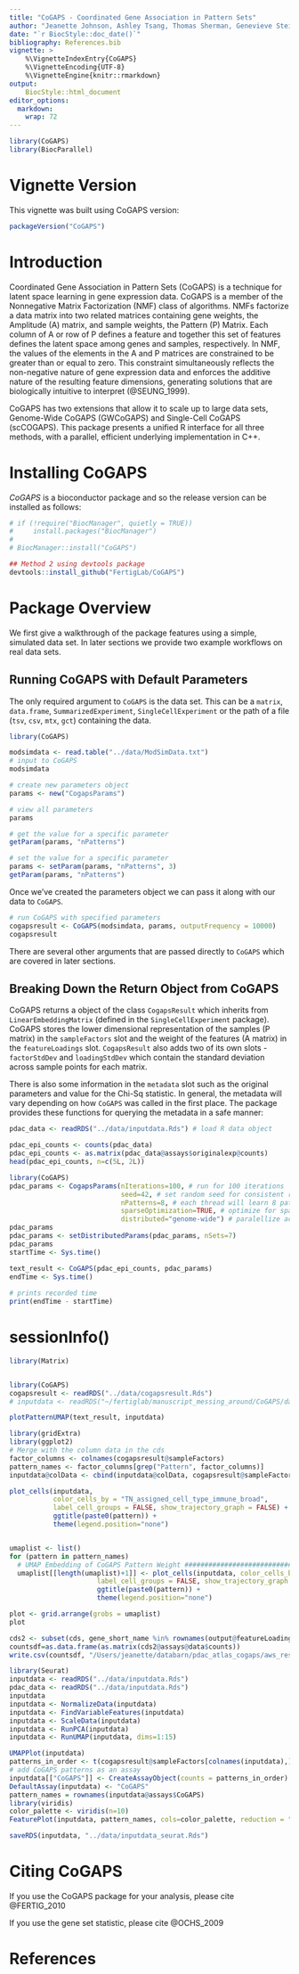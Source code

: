 ```yaml
---
title: "CoGAPS - Coordinated Gene Association in Pattern Sets"
author: "Jeanette Johnson, Ashley Tsang, Thomas Sherman, Genevieve Stein-O'Brien, Hyejune Limb, Elana Fertig"
date: "`r BiocStyle::doc_date()`"
bibliography: References.bib
vignette: >
    %\VignetteIndexEntry{CoGAPS}
    %\VignetteEncoding{UTF-8}
    %\VignetteEngine{knitr::rmarkdown}
output: 
    BiocStyle::html_document
editor_options: 
  markdown: 
    wrap: 72
---
```


```r
library(CoGAPS)
library(BiocParallel)
```

# Vignette Version

This vignette was built using CoGAPS version:

```r
packageVersion("CoGAPS")
```

# Introduction

Coordinated Gene Association in Pattern Sets (CoGAPS) is a technique for
latent space learning in gene expression data. CoGAPS is a member of the
Nonnegative Matrix Factorization (NMF) class of algorithms. NMFs
factorize a data matrix into two related matrices containing gene
weights, the Amplitude (A) matrix, and sample weights, the Pattern (P)
Matrix. Each column of A or row of P defines a feature and together this
set of features defines the latent space among genes and samples,
respectively. In NMF, the values of the elements in the A and P matrices
are constrained to be greater than or equal to zero. This constraint
simultaneously reflects the non-negative nature of gene expression data
and enforces the additive nature of the resulting feature dimensions,
generating solutions that are biologically intuitive to interpret
(@SEUNG_1999).

CoGAPS has two extensions that allow it to scale up to large data sets,
Genome-Wide CoGAPS (GWCoGAPS) and Single-Cell CoGAPS (scCOGAPS). This
package presents a unified R interface for all three methods, with a
parallel, efficient underlying implementation in C++.

# Installing CoGAPS

*CoGAPS* is a bioconductor package and so the release version can be
installed as follows:

```r
# if (!require("BiocManager", quietly = TRUE))
#     install.packages("BiocManager")
# 
# BiocManager::install("CoGAPS")

## Method 2 using devtools package
devtools::install_github("FertigLab/CoGAPS")
```

# Package Overview

We first give a walkthrough of the package features using a simple,
simulated data set. In later sections we provide two example workflows
on real data sets.

## Running CoGAPS with Default Parameters

The only required argument to `CoGAPS` is the data set. This can be a
`matrix`, `data.frame`, `SummarizedExperiment`, `SingleCellExperiment`
or the path of a file (`tsv`, `csv`, `mtx`, `gct`) containing the data.

```r
library(CoGAPS)
```

```r
modsimdata <- read.table("../data/ModSimData.txt")
# input to CoGAPS
modsimdata

# create new parameters object
params <- new("CogapsParams")

# view all parameters
params

# get the value for a specific parameter
getParam(params, "nPatterns")

# set the value for a specific parameter
params <- setParam(params, "nPatterns", 3)
getParam(params, "nPatterns")
```

Once we've created the parameters object we can pass it along with our
data to `CoGAPS`.

```r
# run CoGAPS with specified parameters
cogapsresult <- CoGAPS(modsimdata, params, outputFrequency = 10000)
cogapsresult
```

There are several other arguments that are passed directly to `CoGAPS`
which are covered in later sections.

## Breaking Down the Return Object from CoGAPS

CoGAPS returns a object of the class `CogapsResult` which inherits from
`LinearEmbeddingMatrix` (defined in the `SingleCellExperiment` package).
CoGAPS stores the lower dimensional representation of the samples (P
matrix) in the `sampleFactors` slot and the weight of the features (A
matrix) in the `featureLoadings` slot. `CogapsResult` also adds two of
its own slots - `factorStdDev` and `loadingStdDev` which contain the
standard deviation across sample points for each matrix.

There is also some information in the `metadata` slot such as the
original parameters and value for the Chi-Sq statistic. In general, the
metadata will vary depending on how `CoGAPS` was called in the first
place. The package provides these functions for querying the metadata in
a safe manner:

```r
pdac_data <- readRDS("../data/inputdata.Rds") # load R data object 

pdac_epi_counts <- counts(pdac_data)
pdac_epi_counts <- as.matrix(pdac_data@assays$originalexp@counts)
head(pdac_epi_counts, n=c(5L, 2L))

library(CoGAPS)
pdac_params <- CogapsParams(nIterations=100, # run for 100 iterations 
                            seed=42, # set random seed for consistent results across stochastic runs
                            nPatterns=8, # each thread will learn 8 patterns
                            sparseOptimization=TRUE, # optimize for sparse input data
                            distributed="genome-wide") # paralellize across sets "genome-wise
pdac_params
pdac_params <- setDistributedParams(pdac_params, nSets=7)
pdac_params
startTime <- Sys.time()

text_result <- CoGAPS(pdac_epi_counts, pdac_params)
endTime <- Sys.time()
  
# prints recorded time
print(endTime - startTime)
```

# sessionInfo()

```r
library(Matrix)


library(CoGAPS)
cogapsresult <- readRDS("../data/cogapsresult.Rds")
# inputdata <- readRDS("~/fertiglab/manuscript_messing_around/CoGAPS/data/inputdata.Rds")

plotPatternUMAP(text_result, inputdata)

library(gridExtra)
library(ggplot2)
# Merge with the column data in the cds
factor_columns <- colnames(cogapsresult@sampleFactors)
pattern_names <- factor_columns[grep("Pattern", factor_columns)]
inputdata@colData <- cbind(inputdata@colData, cogapsresult@sampleFactors[,pattern_names ])

plot_cells(inputdata, 
           color_cells_by = "TN_assigned_cell_type_immune_broad",
           label_cell_groups = FALSE, show_trajectory_graph = FALSE) +
           ggtitle(paste0(pattern)) +
           theme(legend.position="none")


umaplist <- list()
for (pattern in pattern_names)
  # UMAP Embedding of CoGAPS Pattern Weight ###################################
  umaplist[[length(umaplist)+1]] <- plot_cells(inputdata, color_cells_by = pattern,
                      label_cell_groups = FALSE, show_trajectory_graph = FALSE) +
                      ggtitle(paste0(pattern)) +
                      theme(legend.position="none")

plot <- grid.arrange(grobs = umaplist)
plot

cds2 <- subset(cds, gene_short_name %in% rownames(output@featureLoadings))
countsdf=as.data.frame(as.matrix(cds2@assays@data$counts))
write.csv(countsdf, "/Users/jeanette/databarn/pdac_atlas_cogaps/aws_result/counts.csv")
```
```r
library(Seurat)
inputdata <- readRDS("../data/inputdata.Rds")
pdac_data <- readRDS("../data/inputdata.Rds")
inputdata
inputdata <- NormalizeData(inputdata)
inputdata <- FindVariableFeatures(inputdata)
inputdata <- ScaleData(inputdata)
inputdata <- RunPCA(inputdata)
inputdata <- RunUMAP(inputdata, dims=1:15)

UMAPPlot(inputdata)
patterns_in_order <- t(cogapsresult@sampleFactors[colnames(inputdata),])
# add CoGAPS patterns as an assay
inputdata[["CoGAPS"]] <- CreateAssayObject(counts = patterns_in_order)
DefaultAssay(inputdata) <- "CoGAPS"
pattern_names = rownames(inputdata@assays$CoGAPS)
library(viridis)
color_palette <- viridis(n=10)
FeaturePlot(inputdata, pattern_names, cols=color_palette, reduction = "umap") & NoLegend() 

saveRDS(inputdata, "../data/inputdata_seurat.Rds")
```
# Citing CoGAPS

If you use the CoGAPS package for your analysis, please cite
@FERTIG_2010

If you use the gene set statistic, please cite @OCHS_2009

# References

